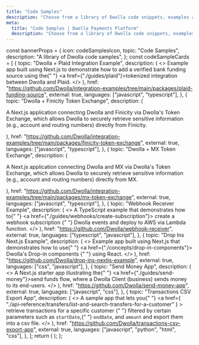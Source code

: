 ```yaml
---
title: "Code Samples"
description: "Choose from a library of Dwolla code snippets, examples and apps to learn how to implement certain functions and help accelerate your integration with the Dwolla platform."
meta:
  title: "Code Samples | Dwolla Payments Platform"
  description: "Choose from a library of Dwolla code snippets, examples and apps to learn how to implement certain functions and help accelerate your integration with the Dwolla platform."
---
```



  const bannerProps = {
    icon: codeSamplesIcon,
    topic: "Code Samples",
    description: "A library of Dwolla code samples",
  };
  const codeSampleCards = [
    {
      topic: "Dwolla + Plaid Integration Example",
      description: (
        <>
          Example app built using Next.js to demonstrate how to add a verified
          bank funding source using the{" "}
          <a href={"./guides/plaid"}>tokenized integration</a> between Dwolla
          and Plaid.
        </>
      ),
      href: "https://github.com/Dwolla/integration-examples/tree/main/packages/plaid-funding-source",
      external: true,
      languages: ["javascript", "typescript"],
    },
    {
      topic: "Dwolla + Finicity Token Exchange",
      description: (
        <p>
          A Next.js application connecting Dwolla and Finicity via Dwolla's
          Token Exchange, which allows Dwolla to securely retrieve sensitive
          information (e.g., account and routing numbers) directly from
          Finicity.
        </p>
      ),
      href: "https://github.com/Dwolla/integration-examples/tree/main/packages/finicity-token-exchange",
      external: true,
      languages: ["javascript", "typescript"],
    },
    {
      topic: "Dwolla + MX Token Exchange",
      description: (
        <p>
          A Next.js application connecting Dwolla and MX via Dwolla's Token
          Exchange, which allows Dwolla to securely retrieve sensitive
          information (e.g., account and routing numbers) directly from MX.
        </p>
      ),
      href: "https://github.com/Dwolla/integration-examples/tree/main/packages/mx-token-exchange",
      external: true,
      languages: ["javascript", "typescript"],
    },
    {
      topic: "Webhook Receiver Example",
      description: (
        <>
          A TypeScript example that demonstrates how to{" "}
          <a href={"./guides/webhooks/create-subscription"}>
            create a webhook subscription
          </a>{" "}
          Dwolla events and deploy to AWS via Lambda function.
        </>
      ),
      href: "https://github.com/Dwolla/webhook-receiver",
      external: true,
      languages: ["typescript", "javascript"],
    },
    {
      topic: "Drop Ins Next.js Example",
      description: (
        <>
          Example app built using Next.js that demonstrates how to use{" "}
          <a href={"./concepts/drop-in-components"}>
            Dwolla's Drop-in components
          </a>{" "}
          using React.
        </>
      ),
      href: "https://github.com/Dwolla/drop-ins-nextjs-example",
      external: true,
      languages: ["css", "javascript"],
    },
    {
      topic: "Send Money App",
      description: (
        <>
          A Next.js starter app illustrating the{" "}
          <a href={"./guides/send-money"}>send funds flow</a>, where a Dwolla
          Client (business) sends money to its end-users.
        </>
      ),
      href: "https://github.com/Dwolla/send-money-app",
      external: true,
      languages: ["javascript", "css"],
    },
    {
      topic: "Transactions CSV Export App",
      description: (
        <>
          A sample app that lets you{" "}
          <a
            href={
              "./api-reference/transfers/list-and-search-transfers-for-a-customer"
            }
          >
            retrieve transactions for a specific customer
          </a>{" "}
          filtered by certain parameters such as <code>startDate</code>,{" "}
          <code>endDate</code>, and <code>amount</code> and export them into a
          csv file.
        </>
      ),
      href: "https://github.com/Dwolla/transactions-csv-export-app",
      external: true,
      languages: ["javascript", "python", "html", "css"],
    },
  ];
  return (
    <IndexPageGrid
      unfilteredCards={codeSampleCards}
      bannerProps={bannerProps}
    />
  );
};

<CodeSamplesPageGrid />
